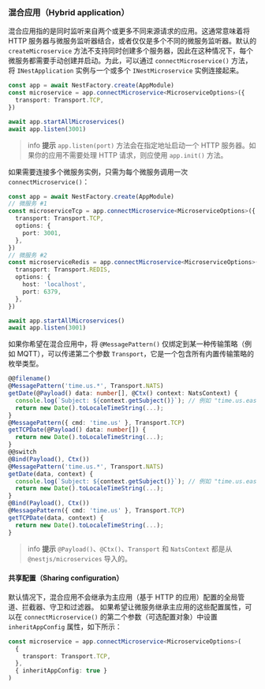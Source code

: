 ### 混合应用（Hybrid application）

混合应用指的是同时监听来自两个或更多不同来源请求的应用。这通常意味着将 HTTP 服务器与微服务监听器结合，或者仅仅是多个不同的微服务监听器。默认的 `createMicroservice` 方法不支持同时创建多个服务器，因此在这种情况下，每个微服务都需要手动创建并启动。为此，可以通过 `connectMicroservice()` 方法，将 `INestApplication` 实例与一个或多个 `INestMicroservice` 实例连接起来。

```ts
const app = await NestFactory.create(AppModule)
const microservice = app.connectMicroservice<MicroserviceOptions>({
  transport: Transport.TCP,
})

await app.startAllMicroservices()
await app.listen(3001)
```

> info **提示** `app.listen(port)` 方法会在指定地址启动一个 HTTP 服务器。如果你的应用不需要处理 HTTP 请求，则应使用 `app.init()` 方法。

如果需要连接多个微服务实例，只需为每个微服务调用一次 `connectMicroservice()`：

```ts
const app = await NestFactory.create(AppModule)
// 微服务 #1
const microserviceTcp = app.connectMicroservice<MicroserviceOptions>({
  transport: Transport.TCP,
  options: {
    port: 3001,
  },
})
// 微服务 #2
const microserviceRedis = app.connectMicroservice<MicroserviceOptions>({
  transport: Transport.REDIS,
  options: {
    host: 'localhost',
    port: 6379,
  },
})

await app.startAllMicroservices()
await app.listen(3001)
```

如果你希望在混合应用中，将 `@MessagePattern()` 仅绑定到某一种传输策略（例如 MQTT），可以传递第二个参数 `Transport`，它是一个包含所有内置传输策略的枚举类型。

```ts
@@filename()
@MessagePattern('time.us.*', Transport.NATS)
getDate(@Payload() data: number[], @Ctx() context: NatsContext) {
  console.log(`Subject: ${context.getSubject()}`); // 例如 "time.us.east"
  return new Date().toLocaleTimeString(...);
}
@MessagePattern({ cmd: 'time.us' }, Transport.TCP)
getTCPDate(@Payload() data: number[]) {
  return new Date().toLocaleTimeString(...);
}
@@switch
@Bind(Payload(), Ctx())
@MessagePattern('time.us.*', Transport.NATS)
getDate(data, context) {
  console.log(`Subject: ${context.getSubject()}`); // 例如 "time.us.east"
  return new Date().toLocaleTimeString(...);
}
@Bind(Payload(), Ctx())
@MessagePattern({ cmd: 'time.us' }, Transport.TCP)
getTCPDate(data, context) {
  return new Date().toLocaleTimeString(...);
}
```

> info **提示** `@Payload()`、`@Ctx()`、`Transport` 和 `NatsContext` 都是从 `@nestjs/microservices` 导入的。

#### 共享配置（Sharing configuration）

默认情况下，混合应用不会继承为主应用（基于 HTTP 的应用）配置的全局管道、拦截器、守卫和过滤器。
如果希望让微服务继承主应用的这些配置属性，可以在 `connectMicroservice()` 的第二个参数（可选配置对象）中设置 `inheritAppConfig` 属性，如下所示：

```ts
const microservice = app.connectMicroservice<MicroserviceOptions>(
  {
    transport: Transport.TCP,
  },
  { inheritAppConfig: true }
)
```
